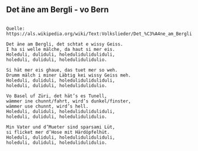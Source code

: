 ## Det äne am Bergli - vo Bern



```

Quelle: https://als.wikipedia.org/wiki/Text:Volkslieder/Det_%C3%A4ne_am_Bergli 

Det äne am Bergli, det schtat e wissy Geiss.
I ha si welle mälche, da haut si mer eis.
Holeduli, duliduli, holeduliduliduliduli,
holeduli, duliduli, holedulidulidulio.

Si hät mer eis ghaue, das tuet mer so weh.
Drumm mälch i miner Läbtig kei wissy Geiss meh.
Holeduli, duliduli, holeduliduliduliduli,
holeduli, duliduli, holedulidulidulio.

Vo Basel uf Züri, det hät’s es Tunell,
wämmer ine chunnt/fahrt, wird’s dunkel/finster,
wämmer use chunnt, wird’s hell.
Holeduli, duliduli, holeduliduliduliduli,
holeduli, duliduli, holedulidulidulio.

Min Vater und d’Mueter sind sparsami Lüt,
si flicket mer d’Hose mit Härdöpfelhüt.
Holeduli, duliduli, holeduliduliduliduli,
holeduli, duliduli, holedulidulidulio. 
```
